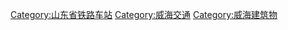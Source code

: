 
[[Category:山东省铁路车站|Category:山东省铁路车站]]
[[Category:威海交通|Category:威海交通]]
[[Category:威海建筑物|Category:威海建筑物]]